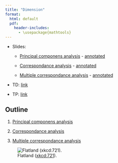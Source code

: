 ```yaml
---
title: "Dimension"
format:
  html: default
  pdf: 
    header-includes: 
      - \usepackage{mathtools}
--- 
```



* Slides: 

  - [Principal componens analysis ](../slides/04-dimension-pca-slides.qmd) - [annotated](../slides/04-dimension-pca-slides-annotated.qmd)

  - [Correspondance analysis](../slides/04-dimension-ca-slides.qmd) - [annotated](../slides/04-dimension-ca-slides-annotated.qmd)

  - [Multiple correspondance analysis](../slides/04-dimension-mca-slides.qmd) - [annotated](../slides/04-dimension-mca-slides-annotated.qmd)

* TD: [link](../td/04-dimension-td.qmd)

* TP: [link](../tp/04-dimension-tp.qmd)

## Outline

1. [Principal componens analysis](./dimension/01-pca.qmd)

2. [Correspondance analysis](./dimension/02-ca.qmd)

3. [Multiple correspondance analysis](./dimension/03-mca.qmd)


![Flatland ([xkcd:721](https://xkcd.com/721/)).](../include/flatland.png)

